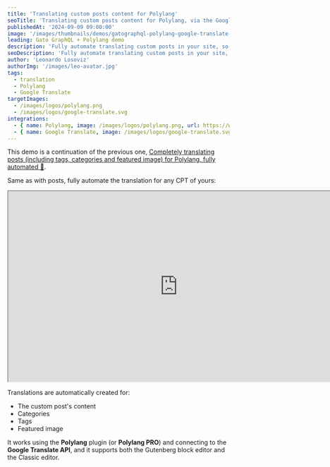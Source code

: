 ```yaml
---
title: 'Translating custom posts content for Polylang'
seoTitle: 'Translating custom posts content for Polylang, via the Google Translate API using Gato GraphQL'
publishedAt: '2024-09-09 09:00:00'
image: '/images/thumbnails/demos/gatographql-polylang-google-translate-wordpress.png'
leading: Gato GraphQL + Polylang demo
description: 'Fully automate translating custom posts in your site, so that whenever you create a new post of any CPT of yours, all translations are magically created in the background.'
seoDescription: 'Fully automate translating custom posts in your site, so that whenever you create a new post of any CPT of yours, all translations are magically created in the background, by using Gato GraphQL and connecting to the Google Translate API.'
author: 'Leonardo Losoviz'
authorImg: '/images/leo-avatar.jpg'
tags:
  - translation
  - Polylang
  - Google Translate
targetImages:
  - /images/logos/polylang.png
  - /images/logos/google-translate.svg
integrations: 
  - { name: Polylang, image: /images/logos/polylang.png, url: https://wordpress.org/plugins/polylang/ }
  - { name: Google Translate, image: /images/logos/google-translate.svg, url: https://cloud.google.com/translate/ }
---
```


This demo is a continuation of the previous one, [Completely translating posts (including tags, categories and featured image) for Polylang, fully automated 🤖](/demos/completely-translating-posts-including-tags-categories-and-featured-image-for-polylang).

Same as with posts, fully automate the translation for any CPT of yours:

<div className="aspect-video lg:-ml-32 lg:-mr-32">
  <iframe
    className="w-full h-full"
    src="https://www.youtube.com/embed/dceJPcDbKPY"
    title="Translating custom posts content for Polylang"
    width="768"
    height="432"
    allow="accelerometer; autoplay; clipboard-write; encrypted-media; gyroscope; picture-in-picture; web-share"
    allowFullScreen
  >
  </iframe>
</div>

Translations are automatically created for:

- The custom post's content
- Categories
- Tags
- Featured image

It works using the **Polylang** plugin (or **Polylang PRO**) and connecting to the **Google Translate API**, and it supports both the Gutenberg block editor and the Classic editor.

